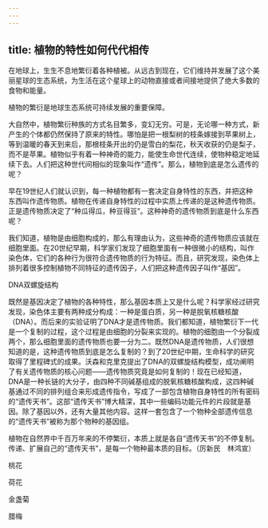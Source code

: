 ```yaml
---
---
---
```

title: 植物的特性如何代代相传
---




在地球上，生生不息地繁衍着各种植被。从远古到现在，它们维持并发展了这个美丽星球的生态系统，为生活在这个星球上的动物直接或者间接地提供了绝大多数的食物和能量。

植物的繁衍是地球生态系统可持续发展的重要保障。

大自然中，植物繁衍种族的方式名目繁多，变幻无穷。可是，无论哪一种方式，新产生的个体都仍然保持了原来的特性。哪怕是把一根梨树的枝条嫁接到苹果树上，等到温暖的春天到来后，那根枝条开出的仍是雪白的梨花，秋天收获的仍是梨子，而不是苹果。植物似乎有着一种神奇的能力，能使生命世代连续，使物种稳定地延续下去。人们把这种世代间相似的现象叫作“遗传”。那么，植物到底是怎么遗传的呢？

早在19世纪人们就认识到，每一种植物都有一套决定自身特性的东西，并把这种东西叫作遗传物质。植物在传递自身特性的过程中实质上传递的是这种遗传物质。正是遗传物质决定了“种瓜得瓜，种豆得豆”。这种神奇的遗传物质到底是什么东西呢？

我们知道，植物是由细胞构成的，那么有理由认为，这些神奇的遗传物质应该就在细胞里面。在20世纪早期，科学家们发现了细胞里面有一种很微小的结构，叫作染色体，它们的各种行为很符合遗传物质的行为特征。而且，研究发现，染色体上排列着很多控制植物不同特征的遗传因子，人们把这种遗传因子叫作“基因”。

DNA双螺旋结构



既然是基因决定了植物的各种特性，那么基因本质上又是什么呢？科学家经过研究发现，染色体主要有两种成分构成：一种是蛋白质，另一种是脱氧核糖核酸（DNA）。而后来的实验证明了DNA才是遗传物质。我们都知道，植物繁衍下一代是一个复制的过程，这个过程是由细胞的分裂来实现的。植物的细胞由一个分裂成两个，那么细胞里面的遗传物质也要一分为二。既然DNA是遗传物质，人们很想知道的是，这种遗传物质到底是怎么复制的？到了20世纪中期，生命科学的研究取得了里程碑式的成果。沃森和克里克提出了DNA的双螺旋结构模型，成功阐明了有关遗传物质的核心问题——遗传物质究竟是如何复制的！现在已经知道，DNA是一种长链的大分子，由四种不同碱基组成的脱氧核糖核酸构成，这四种碱基通过不同的排列组合来形成遗传指令，写成了一部包含植物自身特性的所有密码的“遗传天书”。这部“遗传天书”博大精深，其中一些编码功能元件的片段就是基因。除了基因以外，还有大量其他内容。这样一套包含了一个物种全部遗传信息的“遗传天书”被称为那个物种的基因组。

植物在自然界中千百万年来的不停繁衍，本质上就是各自“遗传天书”的不停复制。传递、扩展自己的“遗传天书”，是每一个物种最本质的目标。（厉新民　林鸿宣）

桃花



荷花



金盏菊



腊梅